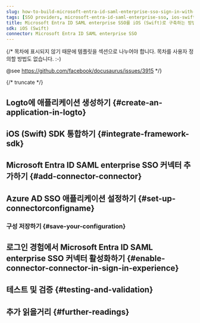 ```yaml
---
slug: how-to-build-microsoft-entra-id-saml-enterprise-sso-sign-in-with-ios-swift-and-logto
tags: [SSO providers, microsoft-entra-id-saml-enterprise-sso, ios-swift, swift, SAML authentication, enterprise login, SSO login]
title: Microsoft Entra ID SAML enterprise SSO를 iOS (Swift)로 구축하는 방법
sdk: iOS (Swift)
connector: Microsoft Entra ID SAML enterprise SSO
---
```


{/*
  목차에 표시되지 않기 때문에 템플릿을 섹션으로 나누어야 합니다.
  목차를 사용자 정의할 방법도 없습니다. :-)

  @see https://github.com/facebook/docusaurus/issues/3915
*/}




{/* truncate */}

<Intro connector={connector} sdk="iOS (Swift)" link="https://developer.apple.com/ios" />

## Logto에 애플리케이션 생성하기 \{#create-an-application-in-logto}

<CreateApplication type="Native app" framework="iOS (Swift)" />

## iOS (Swift) SDK 통합하기 \{#integrate-framework-sdk}

<IntegrateSdk />

## Microsoft Entra ID SAML enterprise SSO 커넥터 추가하기 \{#add-connector-connector}

<AddSsoConnector framework="iOS (Swift)" />

## Azure AD SSO 애플리케이션 설정하기 \{#set-up-connectorconfigname}

<ConnectorGuide />

### 구성 저장하기 \{#save-your-configuration}

<SaveYourConfiguration connector={connector} />

## 로그인 경험에서 Microsoft Entra ID SAML enterprise SSO 커넥터 활성화하기 \{#enable-connector-connector-in-sign-in-experience}

<EnableSsoConnector />

## 테스트 및 검증 \{#testing-and-validation}

<TestingAndValidation connector={connector} sdk="iOS (Swift)" />

## 추가 읽을거리 \{#further-readings}

<FurtherReadings />